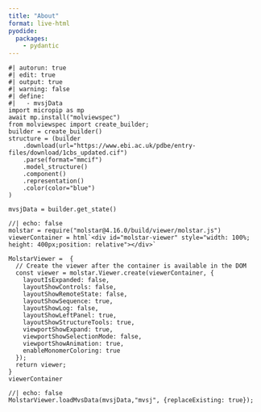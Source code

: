 ```yaml
---
title: "About"
format: live-html
pyodide:
  packages:
    - pydantic
---
```


<style>
.molstar-viewer {
    display: flex;
    position: relative;
    width: 100%;
}
</style>
<link rel="stylesheet" type="text/css" href="https://cdn.jsdelivr.net/npm/molstar@latest/build/viewer/molstar.css" />


```pyodide
#| autorun: true
#| edit: true
#| output: true
#| warning: false
#| define:
#|   - mvsjData
import micropip as mp
await mp.install("molviewspec")
from molviewspec import create_builder;
builder = create_builder()
structure = (builder
    .download(url="https://www.ebi.ac.uk/pdbe/entry-files/download/1cbs_updated.cif")
    .parse(format="mmcif")
    .model_structure()
    .component()
    .representation()
    .color(color="blue")
)

mvsjData = builder.get_state()
```

```ojs
//| echo: false
molstar = require("molstar@4.16.0/build/viewer/molstar.js")
viewerContainer = html`<div id="molstar-viewer" style="width: 100%; height: 400px;position: relative"></div>`

MolstarViewer =  {
  // Create the viewer after the container is available in the DOM
  const viewer = molstar.Viewer.create(viewerContainer, {
    layoutIsExpanded: false,
    layoutShowControls: false,
    layoutShowRemoteState: false,
    layoutShowSequence: true,
    layoutShowLog: false,
    layoutShowLeftPanel: true,
    layoutShowStructureTools: true,
    viewportShowExpand: true,
    viewportShowSelectionMode: false,
    viewportShowAnimation: true,
    enableMonomerColoring: true
  });
  return viewer;
}
viewerContainer
```

```ojs
//| echo: false
MolstarViewer.loadMvsData(mvsjData,"mvsj", {replaceExisting: true});
```
